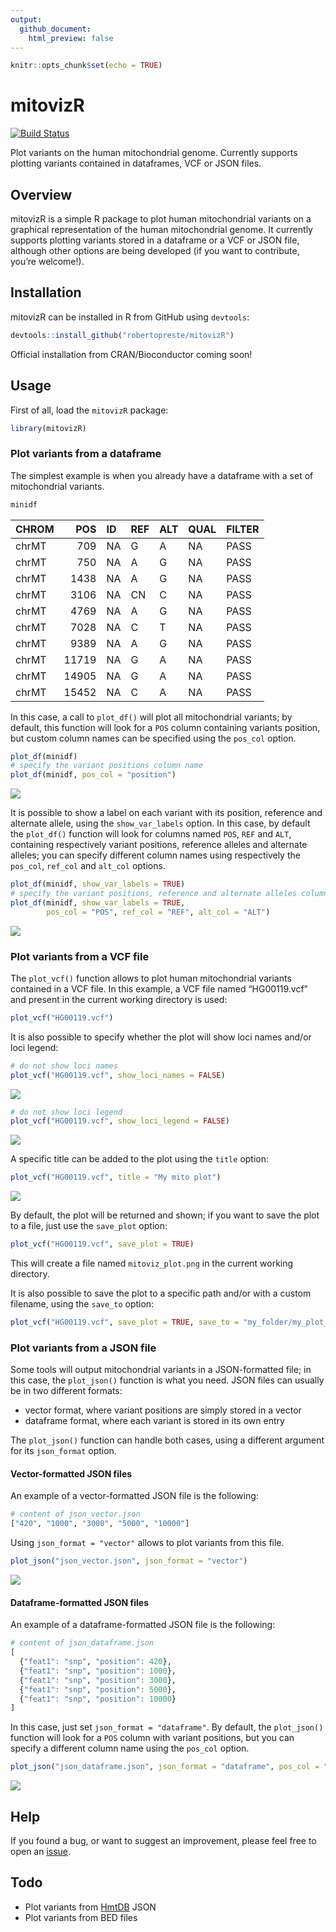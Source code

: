 ```yaml
---
output: 
  github_document: 
    html_preview: false
---
```


```r
knitr::opts_chunk$set(echo = TRUE)
```

# mitovizR  

[![Build Status](https://travis-ci.com/robertopreste/mitovizR.svg?branch=master)](https://travis-ci.com/robertopreste/mitovizR)

Plot variants on the human mitochondrial genome. Currently supports plotting variants contained in dataframes, VCF or JSON files.  

## Overview  

mitovizR is a simple R package to plot human mitochondrial variants on a graphical representation of the human mitochondrial genome. It currently supports plotting variants stored in a dataframe or a VCF or JSON file, although other options are being developed (if you want to contribute, you're welcome!).  

## Installation  

mitovizR can be installed in R from GitHub using `devtools`:  

```r
devtools::install_github("robertopreste/mitovizR")
```

Official installation from CRAN/Bioconductor coming soon!  

## Usage  

First of all, load the `mitovizR` package:  

```r
library(mitovizR)
```

### Plot variants from a dataframe  

The simplest example is when you already have a dataframe with a set of mitochondrial variants.  

```r
minidf 
```

|CHROM |   POS|ID |REF |ALT |QUAL |FILTER |
|:-----|-----:|:--|:---|:---|:----|:------|
|chrMT |   709|NA |G   |A   |NA   |PASS   |
|chrMT |   750|NA |A   |G   |NA   |PASS   |
|chrMT |  1438|NA |A   |G   |NA   |PASS   |
|chrMT |  3106|NA |CN  |C   |NA   |PASS   |
|chrMT |  4769|NA |A   |G   |NA   |PASS   |
|chrMT |  7028|NA |C   |T   |NA   |PASS   |
|chrMT |  9389|NA |A   |G   |NA   |PASS   |
|chrMT | 11719|NA |G   |A   |NA   |PASS   |
|chrMT | 14905|NA |G   |A   |NA   |PASS   |
|chrMT | 15452|NA |C   |A   |NA   |PASS   |

In this case, a call to `plot_df()` will plot all mitochondrial variants; by default, this function will look for a `POS` column containing variants position, but custom column names can be specified using the `pos_col` option.  

```r
plot_df(minidf)
# specify the variant positions column name
plot_df(minidf, pos_col = "position")
```

![](man/figures/mitoviz_plot_df.png)

It is possible to show a label on each variant with its position, reference and alternate allele, using the `show_var_labels` option. In this case, by default the `plot_df()` function will look for columns named `POS`, `REF` and `ALT`, containing respectively variant positions, reference alleles and alternate alleles; you can specify different column names using respectively the `pos_col`, `ref_col` and `alt_col` options.  

```r
plot_df(minidf, show_var_labels = TRUE)
# specify the variant positions, reference and alternate alleles column names
plot_df(minidf, show_var_labels = TRUE, 
        pos_col = "POS", ref_col = "REF", alt_col = "ALT")
```

![](man/figures/mitoviz_plot_df_labels.png)

### Plot variants from a VCF file  

The `plot_vcf()` function allows to plot human mitochondrial variants contained in a VCF file. In this example, a VCF file named "HG00119.vcf" and present in the current working directory is used:  

```r
plot_vcf("HG00119.vcf")
```

It is also possible to specify whether the plot will show loci names and/or loci legend:  

```r
# do not show loci names
plot_vcf("HG00119.vcf", show_loci_names = FALSE)
```

![](man/figures/mitoviz_plot_no_loci_names.png)

```r
# do not show loci legend 
plot_vcf("HG00119.vcf", show_loci_legend = FALSE)
```

![](man/figures/mitoviz_plot_no_loci_legend.png)

A specific title can be added to the plot using the `title` option:  

```r
plot_vcf("HG00119.vcf", title = "My mito plot")
```

![](man/figures/mitoviz_plot_title.png)


By default, the plot will be returned and shown; if you want to save the plot to a file, just use the `save_plot` option:  

```r
plot_vcf("HG00119.vcf", save_plot = TRUE)
```

This will create a file named `mitoviz_plot.png` in the current working directory.  

It is also possible to save the plot to a specific path and/or with a custom filename, using the `save_to` option:  

```r
plot_vcf("HG00119.vcf", save_plot = TRUE, save_to = "my_folder/my_plot_name.png")
```

### Plot variants from a JSON file  

Some tools will output mitochondrial variants in a JSON-formatted file; in this case, the `plot_json()` function is what you need. JSON files can usually be in two different formats:  

- vector format, where variant positions are simply stored in a vector  
- dataframe format, where each variant is stored in its own entry  

The `plot_json()` function can handle both cases, using a different argument for its `json_format` option.  

#### Vector-formatted JSON files  

An example of a vector-formatted JSON file is the following:  

```r
# content of json_vector.json
["420", "1000", "3000", "5000", "10000"]
```

Using `json_format = "vector"` allows to plot variants from this file.  

```r
plot_json("json_vector.json", json_format = "vector")
```

![](man/figures/mitoviz_plot_json_vector.png)

#### Dataframe-formatted JSON files  

An example of a dataframe-formatted JSON file is the following:  

```r
# content of json_dataframe.json
[
  {"feat1": "snp", "position": 420},
  {"feat1": "snp", "position": 1000},
  {"feat1": "snp", "position": 3000},
  {"feat1": "snp", "position": 5000},
  {"feat1": "snp", "position": 10000}
]
```

In this case, just set `json_format = "dataframe"`. By default, the `plot_json()` function will look for a `POS` column with variant positions, but you can specify a different column name using the `pos_col` option.  

```r
plot_json("json_dataframe.json", json_format = "dataframe", pos_col = "position")
```

![](man/figures/mitoviz_plot_json_dataframe.png)


## Help  

If you found a bug, or want to suggest an improvement, please feel free to open an [issue](https://github.com/robertopreste/mitovizR/issues).  

## Todo  

* Plot variants from [HmtDB](https://www.hmtdb.uniba.it) JSON  
* Plot variants from BED files  

